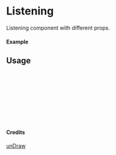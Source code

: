 
<Meta of={Listening} title="unDraw/Listening" />

# Listening

Listening component with different props.

#### Example

<Canvas of={Listening.Primary} />

## Usage

```ts
import { Listening } from "yadl-ui";

const Example = () => {
  return (
      <Listening />
  );
};

export default Example;
```

#### Credits
[unDraw](https://undraw.co/illustrations)
